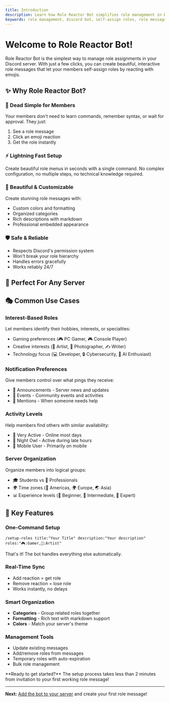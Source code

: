 ```yaml
---
title: Introduction
description: Learn how Role Reactor Bot simplifies role management in Discord with easy setup, beautiful messages, and instant role assignments.
keywords: role management, discord bot, self-assign roles, role messages, easy setup
---
```



# Welcome to Role Reactor Bot!

Role Reactor Bot is the simplest way to manage role assignments in your Discord server. With just a few clicks, you can create beautiful, interactive role messages that let your members self-assign roles by reacting with emojis.

## ✨ Why Role Reactor Bot?

### 🎯 Dead Simple for Members
Your members don't need to learn commands, remember syntax, or wait for approval. They just:
1. See a role message
2. Click an emoji reaction  
3. Get the role instantly

### ⚡ Lightning Fast Setup
Create beautiful role menus in seconds with a single command. No complex configuration, no multiple steps, no technical knowledge required.

### 🎨 Beautiful & Customizable
Create stunning role messages with:
- Custom colors and formatting
- Organized categories
- Rich descriptions with markdown
- Professional embedded appearance

### 🛡️ Safe & Reliable
- Respects Discord's permission system
- Won't break your role hierarchy
- Handles errors gracefully
- Works reliably 24/7

## 🚀 Perfect For Any Server

<Cards>
  <Card 
    title="Gaming Communities" 
    description="Game preferences, platform choices, skill levels"
  />
  <Card 
    title="Study Groups" 
    description="Subjects, study schedules, academic levels"
  />
  <Card 
    title="Creative Communities" 
    description="Art styles, creative mediums, skill sharing"
  />
  <Card 
    title="Business Servers" 
    description="Departments, project teams, notification preferences"
  />
</Cards>

## 🎭 Common Use Cases

### Interest-Based Roles
Let members identify their hobbies, interests, or specialties:
- Gaming preferences (🎮 PC Gamer, 🎮 Console Player)
- Creative interests (🎨 Artist, 📸 Photographer, ✍️ Writer)
- Technology focus (💻 Developer, 🔒 Cybersecurity, 🤖 AI Enthusiast)

### Notification Preferences
Give members control over what pings they receive:
- 📢 Announcements - Server news and updates
- 🎉 Events - Community events and activities  
- 🔔 Mentions - When someone needs help

### Activity Levels
Help members find others with similar availability:
- 🌟 Very Active - Online most days
- 🌙 Night Owl - Active during late hours
- 📱 Mobile User - Primarily on mobile

### Server Organization
Organize members into logical groups:
- 🎓 Students vs 👔 Professionals
- 🌍 Time zones (🌅 Americas, 🌍 Europe, 🌏 Asia)
- 📊 Experience levels (👶 Beginner, 💪 Intermediate, 🧠 Expert)

## 🔧 Key Features

### One-Command Setup
```
/setup-roles title:"Your Title" description:"Your description" roles:"🎮:Gamer,🎨:Artist"
```
That's it! The bot handles everything else automatically.

### Real-Time Sync
- Add reaction = get role
- Remove reaction = lose role  
- Works instantly, no delays

### Smart Organization
- **Categories** - Group related roles together
- **Formatting** - Rich text with markdown support
- **Colors** - Match your server's theme

### Management Tools
- Update existing messages
- Add/remove roles from messages
- Temporary roles with auto-expiration
- Bulk role management

<Callout type="info">
**Ready to get started?** The setup process takes less than 2 minutes from invitation to your first working role message!
</Callout>

---

**Next:** [Add the bot to your server](/docs/getting-started/adding-bot) and create your first role message!
